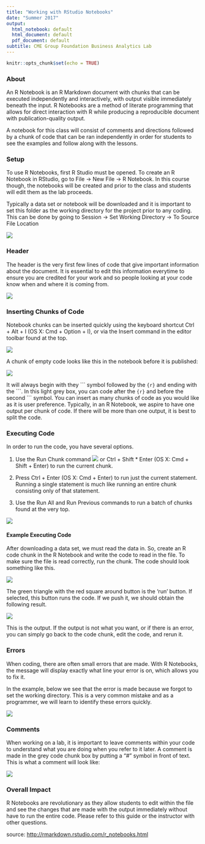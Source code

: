 ```yaml
---
title: "Working with RStudio Notebooks"
date: "Summer 2017"
output:
  html_notebook: default
  html_document: default
  pdf_document: default
subtitle: CME Group Foundation Business Analytics Lab
---
```


```r
knitr::opts_chunk$set(echo = TRUE)
```

###  About

An R Notebook is an R Markdown document with chunks that can be executed independently and interactively, with output visible immediately beneath the input. R Notebooks are a method of literate programming that allows for direct interaction with R while producing a reproducible document with publication-quality output. 

A notebook for this class will consist of comments and directions followed by a chunk of code that can be ran independently in order for students to see the examples and follow along with the lessons.

### Setup

To use R Notebooks, first R Studio must be opened. To create an R Notebook in RStudio, go to File -> New File -> R Notebook. In this course though, the notebooks will be created and prior to the class and students will edit them as the lab proceeds.

Typically a data set or notebook will be downloaded and it is important to set this folder as the working directory for the project prior to any coding. This can be done by going to Session -> Set Working Directory -> To Source File Location

![](imgs/swd.png)

### Header

The header is the very first few lines of code that give important information about the document. It is essential to edit this information everytime to ensure you are credited for your work and so people looking at your code know when and where it is coming from. 

![](imgs/header.png)

### Inserting Chunks of Code

Notebook chunks can be inserted quickly using the keyboard shortcut Ctrl + Alt + I (OS X: Cmd + Option + I), or via the Insert command in the editor toolbar found at the top.

![](imgs/insert.png)

A chunk of empty code looks like this in the notebook before it is published:

![](imgs/empty.png)

It will always begin with they \`\`\` symbol followed by the `{r}` and ending with the \`\`\`. In this light grey box, you can code after the `{r}` and before the second \`\`\` symbol.  You can insert as many chunks of code as you would like as it is user preference. Typically, in an R Notebook, we aspire to have one output per chunk of code. If there will be more than one output, it is best to split the code. 

### Executing Code

In order to run the code, you have several options.

1. Use the  Run Chunk command ![](imgs/runc.png) or Ctrl + Shift * Enter (OS X: Cmd + Shift + Enter) to run the current chunk.

2. Press Ctrl + Enter (OS X: Cmd + Enter) to run just the current statement. Running a single statement is much like running an entire chunk consisting only of that statement.

3. Use the Run All and Run Previous commands to run a batch of chunks found at the very top. 

![](imgs/runall.png)

#### Example Executing Code

After downloading a data set, we must read the data in. So, create an R code chunk in the R Notebook and write the code to read in the file. To make sure the file is read correctly, run the chunk. The code should look something like this. 

![](imgs/example1.png)

The green triangle with the red square around button is the 'run' button. If selected, this button runs the code. If we push it, we should obtain the following result. 

![](imgs/example1cont.png)

This is the output. If the output is not what you want, or if there is an error, you can simply go back to the code chunk, edit the code, and rerun it. 

### Errors

When coding, there are often small errors that are made. With R Notebooks, the message will display exactly what line your error is on, which allows you to fix it. 

In the example, below we see that the error is made because we forgot to set the working directory. This is a very common mistake and as a programmer, we will learn to identify these errors quickly. 

![](imgs/error.png)

### Comments
When working on a lab, it is important to leave comments within your code to understand what you are doing when you refer to it later. A comment is made in the grey code chunk box by putting a "\#" symbol in front of text. This is what a comment will look like:

![](imgs/comment.png)

### Overall Impact

R Notebooks are revolutionary as they allow students to edit within the file and see the changes that are made with the output immediately without have to run the entire code. Please refer to this guide or the instructor with other questions.

source: [http://rmarkdown.rstudio.com/r_notebooks.html](http://rmarkdown.rstudio.com/r_notebooks.html)





